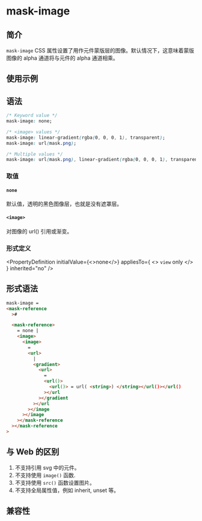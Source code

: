 # mask-image

## 简介

`mask-image` CSS 属性设置了用作元件蒙版层的图像。默认情况下，这意味着蒙版图像的 alpha 通道将与元件的 alpha 通道相乘。

## 使用示例


<Go
  example="css-api"
  defaultFile="src/mask-image/App.tsx"
  img="/assets/doc/css/mask-image.jpg"
  entry="src/mask-image"
  defaultEntryFile="dist/mask-image.lynx.bundle"
/>

## 语法

```css
/* Keyword value */
mask-image: none;

/* <image> values */
mask-image: linear-gradient(rgba(0, 0, 0, 1), transparent);
mask-image: url(mask.png);

/* Multiple values */
mask-image: url(mask.png), linear-gradient(rgba(0, 0, 0, 1), transparent);
```

### 取值

#### `none`

默认值，透明的黑色图像层，也就是没有遮罩层。

#### `<image>`

对图像的 url() 引用或渐变。

### 形式定义


<PropertyDefinition
  initialValue={<>none</>}
  appliesTo={
    <>
      <code>view</code> only
    </>
  }
  inherited="no"
/>

## 形式语法

```html
mask-image =
<mask-reference
  >#

  <mask-reference>
    = none |
    <image>
      <image>
        =
        <url>
          |
          <gradient>
            <url>
              =
              <url()>
                <url()> = url( <string>) </string></url()></url()
              ></url
            ></gradient
          ></url
        ></image
      ></image
    ></mask-reference
  ></mask-reference
>
```

## 与 Web 的区别

1. 不支持引用 svg 中的元件。
2. 不支持使用 `image()` 函数.
3. 不支持使用 `src()` 函数设置图片。
4. 不支持全局属性值，例如 inherit, unset 等。

## 兼容性


<LegacyCompatTable metadata="css/properties/mask-image" />
